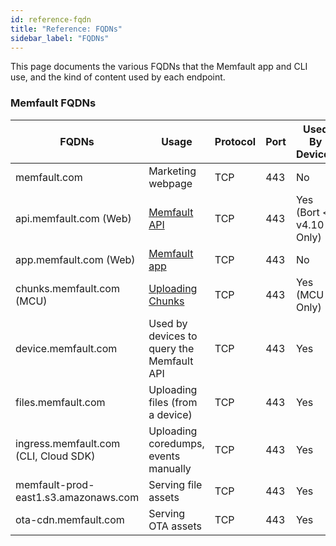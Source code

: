 ```yaml
---
id: reference-fqdn
title: "Reference: FQDNs"
sidebar_label: "FQDNs"
---
```


This page documents the various FQDNs that the Memfault app and CLI use, and the
kind of content used by each endpoint.

### Memfault FQDNs

| FQDNs                                 | Usage                                                        | Protocol | Port | Used By Device?         |
| ------------------------------------- | ------------------------------------------------------------ | -------- | ---- | ----------------------- |
| memfault.com                          | Marketing webpage                                            | TCP      | 443  | No                      |
| api.memfault.com (Web)                | <a href="https://api-docs.memfault.com/">Memfault API</a>    | TCP      | 443  | Yes (Bort < v4.10 Only) |
| app.memfault.com (Web)                | <a href="https://app.memfault.com/">Memfault app</a>         | TCP      | 443  | No                      |
| chunks.memfault.com (MCU)             | <a href="https://mflt.io/data-to-cloud">Uploading Chunks</a> | TCP      | 443  | Yes (MCU Only)          |
| device.memfault.com                   | Used by devices to query the Memfault API                    | TCP      | 443  | Yes                     |
| files.memfault.com                    | Uploading files (from a device)                              | TCP      | 443  | Yes                     |
| ingress.memfault.com (CLI, Cloud SDK) | Uploading coredumps, events manually                         | TCP      | 443  | Yes                     |
| memfault-prod-east1.s3.amazonaws.com  | Serving file assets                                          | TCP      | 443  | Yes                     |
| ota-cdn.memfault.com                  | Serving OTA assets                                           | TCP      | 443  | Yes                     |
